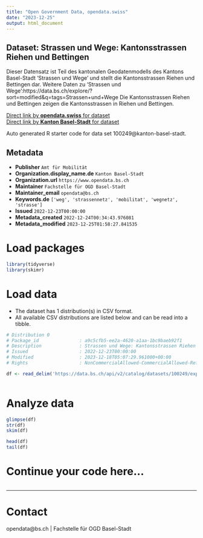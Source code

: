 ```yaml
---
title: "Open Government Data, opendata.swiss"
date: "2023-12-25"
output: html_document
---
```


## Dataset: Strassen und Wege: Kantonsstrassen Riehen und Bettingen

Dieser Datensatz ist Teil des kantonalen Geodatenmodells des Kantons Basel-Stadt 'Strassen und Wege' und stellt die Kantonsstrassen Riehen und Bettingen dar. Weitere Daten zu 'Strassen und Wege':https://data.bs.ch/explore/?sort=modified&q=tags=Strassen+und+Wege
Die Kantonsstrassen Riehen und Bettingen zeigen die Kantonsstrassen in Riehen und Bettingen.

[Direct link by **opendata.swiss** for dataset](https://opendata.swiss/de/dataset/strassen-und-wege-kantonsstrassen-riehen-und-bettingen)<br>
[Direct link by **Kanton Basel-Stadt** for dataset](https://data.bs.ch/explore/dataset/100249/)

Auto generated R starter code for data set 100249@kanton-basel-stadt.

## Metadata

- **Publisher** `Amt für Mobilität`
- **Organization.display_name.de** `Kanton Basel-Stadt`
- **Organization.url** `https://www.opendata.bs.ch`
- **Maintainer** `Fachstelle für OGD Basel-Stadt`
- **Maintainer_email** `opendata@bs.ch`
- **Keywords.de** `['weg', 'strassennetz', 'mobilitat', 'wegnetz', 'strasse']`
- **Issued** `2022-12-23T00:00:00`
- **Metadata_created** `2022-12-24T00:34:43.976081`
- **Metadata_modified** `2023-12-25T01:58:27.841535`


# Load packages

```r

library(tidyverse)
library(skimr)

```

# Load data

-   The dataset has 1 distribution(s) in CSV format.
-   All available CSV distributions are listed below and can be read into a tibble.

```r

# Distribution 0
# Package_id               : a9c5cfb5-ee2a-4620-a1aa-1bc9baeb92f1
# Description              : Strassen und Wege: Kantonsstrassen Riehen und Bettingen (csv)
# Issued                   : 2022-12-23T00:00:00
# Modified                 : 2023-12-18T05:07:29.961000+00:00
# Rights                   : NonCommercialAllowed-CommercialAllowed-ReferenceRequired

df <- read_delim('https://data.bs.ch/api/v2/catalog/datasets/100249/exports/csv')



```

# Analyze data

```r

glimpse(df)
str(df)
skim(df)

head(df)
tail(df)

```

# Continue your code here...

```r

```

------------------------------------------------------------------------

# Contact

opendata@bs.ch | Fachstelle für OGD Basel-Stadt
